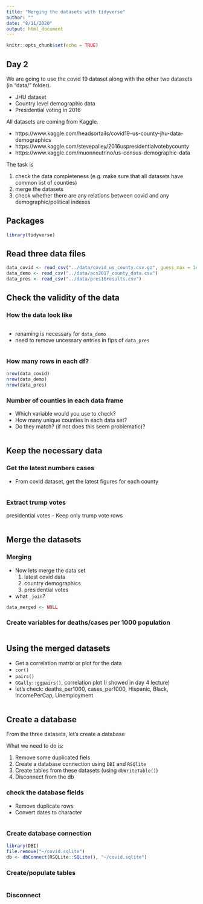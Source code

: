 ```yaml
---
title: "Merging the datasets with tidyverse"
author: ""
date: "8/11/2020"
output: html_document
---
```


```r
knitr::opts_chunk$set(echo = TRUE)

```

## Day 2

We are going to use the covid 19 dataset along with the other two datasets (in "data/" folder). 

- JHU dataset
- Country level demographic data
- Presidential voting in 2016

All datasets are coming from Kaggle.

- https://www.kaggle.com/headsortails/covid19-us-county-jhu-data-demographics
- https://www.kaggle.com/stevepalley/2016uspresidentialvotebycounty
- https://www.kaggle.com/muonneutrino/us-census-demographic-data



The task is

1. check the data completeness (e.g. make sure that all datasets have common list of counties)
2. merge the datasets
3. check whether there are any relations between covid and any demographic/political indexes

## Packages

```r
library(tidyverse)
```

## Read three data files

```r
data_covid <- read_csv("../data/covid_us_county.csv.gz", guess_max = 1e5)
data_demo <- read_csv("../data/acs2017_county_data.csv")
data_pres <- read_csv("../data/pres16results.csv")
```


## Check the validity of the data

### How the data look like


```r
```

- renaming is necessary for `data_demo`
- need to remove uncessary entries in fips of `data_pres`


```r

```



### How many rows in each df?

```r
nrow(data_covid)
nrow(data_demo)
nrow(data_pres)
```

### Number of counties in each data frame

- Which variable would you use to check?
- How many unique counties in each data set?
- Do they match? (if not does this seem problematic)?
    
```r

```

## Keep the necessary data

### Get the latest numbers cases

- From covid dataset, get the latest figures for each county

```r

```


### Extract trump votes

presidential votes
  - Keep only trump vote rows

```r

```

## Merge the datasets


### Merging

- Now lets merge the data set
  1. latest covid data
  2. country demographics
  3. presidential votes
- what `_join`?

```r
data_merged <- NULL

```

### Create variables for deaths/cases per 1000 population

```r

```

## Using the merged datasets 

- Get a correlation matrix or plot for the data
- `cor()`
- `pairs()`
- `GGally::ggpairs()`, correlation plot (I showed in day 4 lecture)
- let's check: deaths_per1000, cases_per1000, Hispanic, Black, IncomePerCap, Unemployment

```r


```

## Create a database

From the three datasets, let's create a database

What we need to do is:

1. Remove some duplicated fiels
2. Create a database connection using `DBI` and `RSQlite`
3. Create tables from these datasets (using `dbWriteTable()`)
4. Disconnect from the db

### check the database fields

- Remove duplicate rows
- Convert dates to character


```r

```


### Create database connection

```r
library(DBI)
file.remove("~/covid.sqlite")
db <- dbConnect(RSQLite::SQLite(), "~/covid.sqlite")

```

### Create/populate tables
```r

```

### Disconnect

```r

```